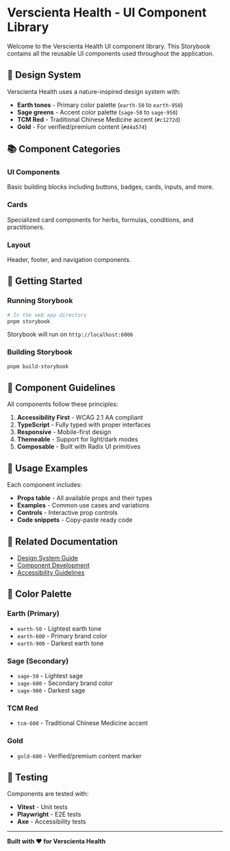 
<Meta title="Introduction" />

# Verscienta Health - UI Component Library

Welcome to the Verscienta Health UI component library. This Storybook contains all the reusable UI components used throughout the application.

## 🎨 Design System

Verscienta Health uses a nature-inspired design system with:

- **Earth tones** - Primary color palette (`earth-50` to `earth-950`)
- **Sage greens** - Accent color palette (`sage-50` to `sage-950`)
- **TCM Red** - Traditional Chinese Medicine accent (`#c1272d`)
- **Gold** - For verified/premium content (`#d4a574`)

## 📚 Component Categories

### UI Components
Basic building blocks including buttons, badges, cards, inputs, and more.

### Cards
Specialized card components for herbs, formulas, conditions, and practitioners.

### Layout
Header, footer, and navigation components.

## 🚀 Getting Started

### Running Storybook

```bash
# In the web app directory
pnpm storybook
```

Storybook will run on `http://localhost:6006`

### Building Storybook

```bash
pnpm build-storybook
```

## 🎯 Component Guidelines

All components follow these principles:

1. **Accessibility First** - WCAG 2.1 AA compliant
2. **TypeScript** - Fully typed with proper interfaces
3. **Responsive** - Mobile-first design
4. **Themeable** - Support for light/dark modes
5. **Composable** - Built with Radix UI primitives

## 📖 Usage Examples

Each component includes:

- **Props table** - All available props and their types
- **Examples** - Common use cases and variations
- **Controls** - Interactive prop controls
- **Code snippets** - Copy-paste ready code

## 🔗 Related Documentation

- [Design System Guide](../docs/DESIGN_SYSTEM.md)
- [Component Development](../docs/COMPONENTS.md)
- [Accessibility Guidelines](../docs/ACCESSIBILITY.md)

## 🎨 Color Palette

### Earth (Primary)
- `earth-50` - Lightest earth tone
- `earth-600` - Primary brand color
- `earth-900` - Darkest earth tone

### Sage (Secondary)
- `sage-50` - Lightest sage
- `sage-600` - Secondary brand color
- `sage-900` - Darkest sage

### TCM Red
- `tcm-600` - Traditional Chinese Medicine accent

### Gold
- `gold-600` - Verified/premium content marker

## 🧪 Testing

Components are tested with:
- **Vitest** - Unit tests
- **Playwright** - E2E tests
- **Axe** - Accessibility tests

---

**Built with ❤️ for Verscienta Health**
